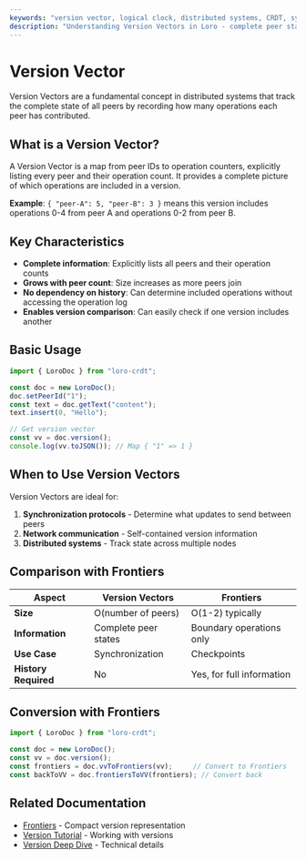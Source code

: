 ```yaml
---
keywords: "version vector, logical clock, distributed systems, CRDT, synchronization"
description: "Understanding Version Vectors in Loro - complete peer state tracking for synchronization"
---
```


# Version Vector

Version Vectors are a fundamental concept in distributed systems that track the complete state of all peers by recording how many operations each peer has contributed.

## What is a Version Vector?

A Version Vector is a map from peer IDs to operation counters, explicitly listing every peer and their operation count. It provides a complete picture of which operations are included in a version.

**Example**: `{ "peer-A": 5, "peer-B": 3 }` means this version includes operations 0-4 from peer A and operations 0-2 from peer B.

## Key Characteristics

- **Complete information**: Explicitly lists all peers and their operation counts
- **Grows with peer count**: Size increases as more peers join
- **No dependency on history**: Can determine included operations without accessing the operation log
- **Enables version comparison**: Can easily check if one version includes another

## Basic Usage

```ts twoslash
import { LoroDoc } from "loro-crdt";

const doc = new LoroDoc();
doc.setPeerId("1");
const text = doc.getText("content");
text.insert(0, "Hello");

// Get version vector
const vv = doc.version();
console.log(vv.toJSON()); // Map { "1" => 1 }
```

## When to Use Version Vectors

Version Vectors are ideal for:

1. **Synchronization protocols** - Determine what updates to send between peers
2. **Network communication** - Self-contained version information
3. **Distributed systems** - Track state across multiple nodes

## Comparison with Frontiers

| Aspect | Version Vectors | Frontiers |
|--------|----------------|-----------|
| **Size** | O(number of peers) | O(1-2) typically |
| **Information** | Complete peer states | Boundary operations only |
| **Use Case** | Synchronization | Checkpoints |
| **History Required** | No | Yes, for full information |

## Conversion with Frontiers

```ts twoslash
import { LoroDoc } from "loro-crdt";

const doc = new LoroDoc();
const vv = doc.version();
const frontiers = doc.vvToFrontiers(vv);     // Convert to Frontiers
const backToVV = doc.frontiersToVV(frontiers); // Convert back
```

## Related Documentation

- [Frontiers](./frontiers) - Compact version representation
- [Version Tutorial](../tutorial/version) - Working with versions
- [Version Deep Dive](../advanced/version_deep_dive) - Technical details
